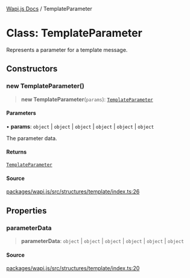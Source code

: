 [Wapi.js Docs](../README.mdx) / TemplateParameter

# Class: TemplateParameter

Represents a parameter for a template message.

## Constructors

### new TemplateParameter()

> **new TemplateParameter**(`params`): [`TemplateParameter`](TemplateParameter.mdx)

#### Parameters

• **params**: `object` \| `object` \| `object` \| `object` \| `object` \| `object`

The parameter data.

#### Returns

[`TemplateParameter`](TemplateParameter.mdx)

#### Source

[packages/wapi.js/src/structures/template/index.ts:26](https://github.com/sarthakjdev/wapi.js/blob/1b066ed4efaf997a4bb012da51514dfcb4165da6/packages/wapi.js/src/structures/template/index.ts#L26)

## Properties

### parameterData

> **parameterData**: `object` \| `object` \| `object` \| `object` \| `object` \| `object`

#### Source

[packages/wapi.js/src/structures/template/index.ts:20](https://github.com/sarthakjdev/wapi.js/blob/1b066ed4efaf997a4bb012da51514dfcb4165da6/packages/wapi.js/src/structures/template/index.ts#L20)
